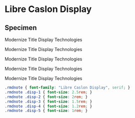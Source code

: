 # Libre Caslon Display

## Specimen

::: {.rmdnote}

:::: {.disp-1}
Modernize Title Display Technologies
::::

:::: {.disp-2}
Modernize Title Display Technologies
::::

:::: {.disp-3}
Modernize Title Display Technologies
::::

:::: {.disp-4}
Modernize Title Display Technologies
::::

:::: {.disp-5}
Modernize Title Display Technologies
::::

:::

<link rel="preconnect" href="https://fonts.googleapis.com">
<link rel="preconnect" href="https://fonts.gstatic.com" crossorigin>
<link href="https://fonts.googleapis.com/css2?family=Libre+Caslon+Display&display=swap" rel="stylesheet">

```css
.rmdnote { font-family: "Libre Caslon Display", serif; }
.rmdnote .disp-1 { font-size: 2.5rem; }
.rmdnote .disp-2 { font-size: 2rem; }
.rmdnote .disp-3 { font-size: 1.5rem; }
.rmdnote .disp-4 { font-size: 1.2rem; }
.rmdnote .disp-5 { font-size: 1rem; }
```
